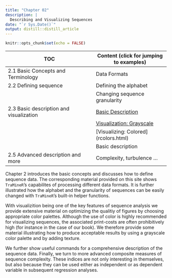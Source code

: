 ```yaml
---
title: "Chapter 02"
description: |
  Describing and Visualizing Sequences
date: "`r Sys.Date()`"
output: distill::distill_article
---
```


```r
knitr::opts_chunk$set(echo = FALSE)
```

| TOC                      | Content (click for jumping to examples)  |
|-------------------------------------|-------------------------------|
| 2.1  Basic Concepts and Terminology | Data Formats                  |
| 2.2  Defining sequence              | Defining the alphabet         |
|                                     | Changing sequence granularity |
| 2.3	Basic description and visualization | [Basic Description](rChapter2-3-1.html) |
|                                     | [Visualization: Grayscale](rChapter2-3-2_grayscale.html)      |
|                                     | [Visualizing: Colored] (rcolors.html)  |
|                                     | Basic description             |
| 2.5 Advanced description and more   | Complexity, turbulence ...    | 


Chapter 2 introduces the basic concepts and discusses how to define sequence data. The corresponding material provided on this site shows `TraMineR`'s capabilites of processing different data formats. It is further illustrated 
how the alphabet and the granularity of sequences can be easily changed with `TraMineR`'s built-in helper functions.

With visualizition being one of the key features of sequence analysis we provide extensive material on optimizing the qualitiy of figures by choosing appropriate color palettes. Although the use of color is highly recommended for visualizing sequences, the associated print-costs are often prohibitively high (for instance in the case of our book). We therefore provide some material illustrating how to produce acceptable results by using a grayscale color palette and by adding texture.

We further show useful commands for a comprehensive description of the sequence data. Finally, we turn to more advanced composite measures of sequence complexity. These indices are not only interesting in themselves, but also because they can be used either as independent or as dependent variable in subsequent regression analyses. 
